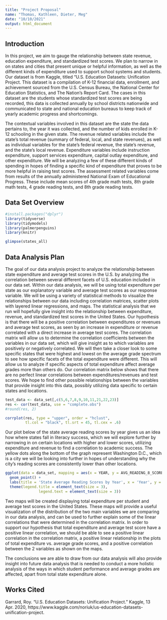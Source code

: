 ```yaml
---
title: "Project Proposal"
name: "Thomas, Kathleen, Dieter, Meg"
date: "10/10/2021"
output: html_document
---
```


## Introduction 

  In this project, we aim to gauge the relationship between state revenue, education expenditure, and standardized test scores. We plan to narrow in on states and cities that present unique or helpful information, as well as the different kinds of expenditure used to support school systems and students. Our dataset is from Kaggle, titled "U.S. Education Datasets: Unification Project. This dataset is a compilation of K-12 financial data, enrollment, and achievement sourced from the U.S. Census Bureau, the National Center for Education Statistics, and The Nation's Report Card. The cases in this dataset are the students whose standardized test scores are being recorded, this data is collected annually by school districts nationwide and communicated to state and national education bureaus to keep track of yearly academic progress and shortcomings. 

  The contextual variables involved in this dataset are the state the data pertains to, the year it was collected, and the number of kids enrolled in K-12 schooling in the given state. The revenue related variables include the state's total revenue (summary of federal, local, and state revenues), as well as individual variables for the state's federal revenue, the state's revenue, and the state's local revenue. Expenditure variables include instruction expenditure, support services expenditure, capital outlay expenditure, and other expenditure. We will be analyzing a few of these different kinds of spending in hopes of finding a specific kind of expenditure that proves to be more helpful in raising test scores. The assessment related variables come from results of the annually administered National Exam of Educational Progress. These include mean scores of 4th grade math tests, 8th grade math tests, 4 grade reading tests, and 8th grade reading tests. 


## Data Set Overview

```r
#install.packages("dplyr")
library(tidyverse)
library(tidymodels)
library(palmerpenguins)
library(knitr)
```

```r
glimpse(states_all)
```


## Data Analysis Plan

  The goal of our data analysis project to analyze the relationship between state expenditure and average test scores in the U.S. by analyzing the correlation between several different facets of U.S. education included in our data set. Within our data analysis, we will be using total expenditure per state as our explanatory variable and average test scores as our response variable. We will be using a variety of statistical methods to visualize the relationships between our data including correlation matrices, scatter plots with layered linear regressions, and maps. The statistical analysis that we run will hopefully give insight into the relationship between expenditure, revenue, and standardized test scores in the United States. 
  Our hypothesis is that there will be a positive correlation between expenditures or revenues and average test scores, as seen by an increase in expenditure or revenue correlated with a direct increase in average test scores. The correlation matrix will allow us to determine the correlation coefficients between the variables in our data set, which will give insight as to which variables are positively or negatively correlated. We will then take a closer look to some specific states that were highest and lowest on the average grade spectrum to see how specific facets of the total expenditure were different. This will allow us to analyze if specific aspects of total expenditure affect average grades more than others do. Our correlation matrix below shows that there are no perfect linear correlations between expenditures/revenues and test scores. We hope to find other possible relationships between the variables that provide insight into this data, possibly utilizing data specific to certain states and locations.
  
```r
test_data <- data_set[,c(5,6,7,8,9,10,11,21,22,23)]
res <- cor(test_data, use = "complete.obs")
#round(res, 2)
```
  
```r
corrplot(res, type = "upper", order = "hclust", 
         tl.col = "black", tl.srt = 45, tl.cex = .6)
```
  
  Our plot below of the state average reading scores by year gives us an idea how where states fall in literacy success, which we will explore further by narrowing in on certain locations with higher and lower scores, utilizing expenditure and revenue to find a correlation to academic success. The yellow dots along the bottom of the graph represent Washington D.C., which is a city we will be looking into further in hopes of understanding why the city's reading scores are consistently lower than other locations. 
  
  
```r
ggplot(data = data_set, mapping = aes(x = YEAR, y = AVG_READING_8_SCORE, color = STATE)) +
  geom_point() + 
  labs(title = 'State Average Reading Scores by Year', x = 'Year', y = 'Average 8th Grade Reading Score') + 
  theme(legend.title = element_text(size = 3), 
               legend.text = element_text(size = 3))
```
 
 
  Two maps will be created displaying total expenditure per student and average test scores in the United States. These maps will provide a useful visualization of the distribution of the two main variables we are comparing in our data analysis, and can be used to further explain some of the linear correlations that were determined in the correlation matrix. In order to support our hypothesis that total expenditure and average test score have a positive linear correlation, we should be able to see a positive linear correlation in the correlation matrix, a positive linear relationship in the plots of total expenditure vs. average grade scores, and a positive correlation between the 2 variables as shown on the maps. 

  The conclusions we are able to draw from our data analysis will also provide insight into future data analysis that is needed to conduct a more holistic analysis of the ways in which student performance and average grades are affected, apart from total state expenditure alone. 

## Works Cited

Garrard, Roy. “U.S. Education Datasets: Unification Project.” Kaggle, 13 Apr. 2020, https://www.kaggle.com/noriuk/us-education-datasets-unification-project.

